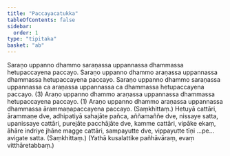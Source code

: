```yaml
---
title: "Paccayacatukka"
tableOfContents: false
sidebar:
  order: 1
type: "tipitaka"
basket: "ab"
---
```



<DynamicBreadcrumb />

<Division number="58">

<Paragraph number="2724">
Saraṇo uppanno dhammo saraṇassa uppannassa dhammassa hetupaccayena paccayo. Saraṇo uppanno dhammo araṇassa uppannassa dhammassa hetupaccayena paccayo. Saraṇo uppanno dhammo saraṇassa uppannassa ca araṇassa uppannassa ca dhammassa hetupaccayena paccayo. (3)
</Paragraph>

<Paragraph number="2725">
Araṇo uppanno dhammo araṇassa uppannassa dhammassa hetupaccayena paccayo. (1)
</Paragraph>

<Paragraph number="2726">
Araṇo uppanno dhammo araṇassa uppannassa dhammassa ārammaṇapaccayena paccayo. (Saṃkhittaṃ.)
</Paragraph>

</Division>
<Division number="59">

<Paragraph number="2727">
Hetuyā cattāri, ārammaṇe dve, adhipatiyā sahajāte pañca, aññamaññe dve, nissaye satta, upanissaye cattāri, purejāte pacchājāte dve, kamme cattāri, vipāke ekaṃ, āhāre indriye jhāne magge cattāri, sampayutte dve, vippayutte tīṇi …pe…  avigate satta. (Saṃkhittaṃ.) (Yathā kusalattike pañhāvāraṃ, evaṃ vitthāretabbaṃ.)
</Paragraph>
</Division>